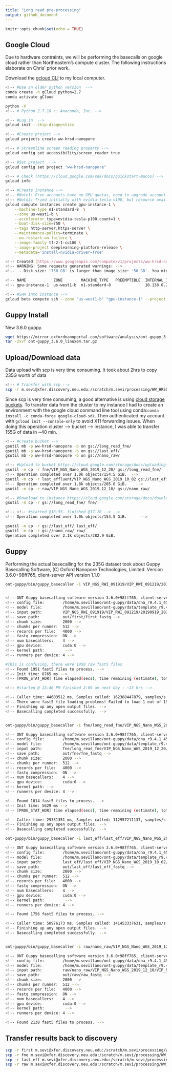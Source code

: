 ```yaml
---
title: "Long read pre-processing"
output: github_document
---
```


```r
knitr::opts_chunk$set(echo = TRUE)
```


## Google Cloud

Due to hardware contraints, we will be performing the basecalls on google cloud rather than Northeastern's compute cluster. The following instructions elaborate on Chris' prior work. 

Download the [gcloud CLI](https://cloud.google.com/sdk/docs#install_the_latest_cloud_tools_version_cloudsdk_current_version){target="_blank"} to my local computer. 


```bash
<!-- #Use an older python version  -->
conda create -n gCloud python=2.7
conda activate gCloud 

python -V
<!-- # Python 2.7.18 :: Anaconda, Inc. -->

<!-- #Log in  -->
gcloud init --skip-diagnostics

<!-- #Create project -->
gcloud projects create ww-hrsd-nanopore

<!-- # Streamline screen reading property -->
gcloud config set accessibility/screen_reader true

<!-- #Set project  -->
gcloud config set project "ww-hrsd-nanopore"

<!-- # Check (https://cloud.google.com/sdk/docs/quickstart-macos) -->
gcloud info

<!-- #Create instance -->
<!-- #Note1: Free accounts have no GPU quotas, need to upgrade account and edit quotas -->
<!-- #Note2: Tried initially with nvidia-tesla-v100, but resource availability is an issue -->
gcloud compute instances create gpu-instance-1 \
    --machine-type n1-standard-8  \
    --zone us-west1-b \
    --accelerator type=nvidia-tesla-p100,count=1 \
    --boot-disk-size=750 \
    --tags http-server,https-server \
    --maintenance-policy=terminate \
    --no-restart-on-failure \
    --image-family tf-2-1-cu100 \
    --image-project deeplearning-platform-release \
    --metadata='install-nvidia-driver=True'

<!-- Created [https://www.googleapis.com/compute/v1/projects/ww-hrsd-nanopore/zones/us-west1-b/instances/gpu-instance-1]. -->
<!-- WARNING: Some requests generated warnings: -->
<!--  - Disk size: '750 GB' is larger than image size: '50 GB'. You might need to resize the root repartition manually if the operating system does not support automatic resizing. See https://cloud.google.com/compute/docs/disks/add-persistent-disk#resize_pd for details. -->

<!-- NAME            ZONE        MACHINE_TYPE   PREEMPTIBLE  INTERNAL_IP  EXTERNAL_IP   STATUS -->
<!-- gpu-instance-1  us-west1-b  n1-standard-8               10.138.0.2   34.82.199.81  RUNNING -->

<!-- #SHH into instance -->
gcloud beta compute ssh --zone "us-west1-b" "gpu-instance-1" --project "ww-hrsd-nanopore"
```


## Guppy Install

New 3.6.0 guppy.
```bash
wget https://mirror.oxfordnanoportal.com/software/analysis/ont-guppy_3.6.0_linux64.tar.gz
tar -zxvf ont-guppy_3.6.0_linux64.tar.gz
```

## Upload/Download data

Data upload with scp is very time consuming. It took about 2hrs to copy 235G worth of data
```bash
<!-- # Transfer with scp -->
scp -r m.sevi@xfer.discovery.neu.edu:/scratch/m.sevi/processing/WW_HRSD/data/long/first/VIP_NGS_RWI_091919/. .
```

Since scp is very time consuming, a good alternative is using [cloud storage buckets](https://cloud.google.com/compute/docs/instances/transfer-files#transfergcloud){target="_blank"}.
To transfer data from the cluster to my instance I had to create an environment with the google cloud command line tool using conda:`conda install -c conda-forge google-cloud-sdk`. Then authenticated my account with `gcloud init --console-only` to avoid X11 forwarding issues. When doing this operation cluster --> bucket --> instance, I was able to transfer 155G of data in ~40 min.
```bash
<!-- #Create bucket -->
gsutil mb -p ww-hrsd-nanopore -b on gs://long_read_fne/
gsutil mb -p ww-hrsd-nanopore -b on gs://last_eff/
gsutil mb -p ww-hrsd-nanopore -b on gs://nano_raw/

<!-- #Upload to bucket https://cloud.google.com/storage/docs/uploading-objects#gsutil -->
gsutil -m cp -r fne/VIP_NGS_Nano_WGS_2019_12_20/ gs://long_read_fne/
<!-- Operation completed over 1.0k objects/154.5 GiB.  -->
gsutil -m cp -r last_effluent/VIP_NGS_Nano_WGS_2019_10_02 gs://last_eff/
<!-- Operation completed over 1.8k objects/205.6 GiB.    -->
gsutil -m cp -r raw/VIP_NGS_Nano_WGS_2019_12_10/ gs://nano_raw/

<!-- #Download to instance https://cloud.google.com/storage/docs/downloading-objects-->
gsutil -m cp -r gs://long_read_fne/ fne/

<!-- <!-- #started @16:55- finished @17:20 --> -->
<!-- Operation completed over 1.0k objects/154.5 GiB.      -->

gsutil -m cp -r gs://last_eff/ last_eff/
gsutil -m cp -r gs://nano_raw/ raw/
Operation completed over 2.1k objects/282.9 GiB.   


```

## Guppy 
Performing the actual basecalling for the 235G dataset took about
Guppy Basecalling Software, (C) Oxford Nanopore Technologies, Limited. Version 3.6.0+98ff765, client-server API version 1.1.0
```bash
ont-guppy/bin/guppy_basecaller -i VIP_NGS_RWI_091919/VIP_RWI_091219/20190919_2025_MN30472_FAK72972_16a9214a/fast5/  -s out/first/first_fastq -c dna_r9.4.1_450bps_hac.cfg -x "cuda:0" --progress_stats_frequency 60 --compress_fastq --cpu_threads_per_caller=2


<!-- ONT Guppy basecalling software version 3.6.0+98ff765, client-server API version 1.1.0 -->
<!-- config file:        /home/m.sevillano/ont-guppy/data/dna_r9.4.1_450bps_hac.cfg -->
<!-- model file:         /home/m.sevillano/ont-guppy/data/template_r9.4.1_450bps_hac.jsn -->
<!-- input path:         VIP_NGS_RWI_091919/VIP_RWI_091219/20190919_2025_MN30472_FAK72972_16a9214a/fast5/ -->
<!-- save path:          out/first/first_fastq -->
<!-- chunk size:         2000 -->
<!-- chunks per runner:  512 -->
<!-- records per file:   4000 -->
<!-- fastq compression:  ON -->
<!-- num basecallers:    4 -->
<!-- gpu device:         cuda:0 -->
<!-- kernel path:         -->
<!-- runners per device: 4 -->

#This is confusing, there were 1950 raw fast5 files 
<!-- Found 1951 fast5 files to process. --> 
<!-- Init time: 8765 ms -->
<!-- [PROG_STAT_HDR] time elapsed(secs), time remaining (estimate), total reads processed, total reads (estimate), interval(secs), interval reads processed, interval bases processed -->

<!-- #started @ 13:46 PM finished 2:09 am next day : ~13 hrs -->

<!-- Caller time: 44603512 ms, Samples called: 162388447879, samples/s: 3.64071e+06 -->
<!-- There were fast5 file loading problems! Failed to load 1 out of 1951 fast5 files. Check log file for details. -->
<!-- Finishing up any open output files. -->
<!-- Basecalling completed successfully. -->


ont-guppy/bin/guppy_basecaller -i fne/long_read_fne/VIP_NGS_Nano_WGS_2019_12_20/VIP_NGS_FNE-1_112219/20191220_1836_MN30472_FAL12930_98e02ded/fast5/ -s out/fne/fne_fastq -c dna_r9.4.1_450bps_hac.cfg -x "cuda:0" --progress_stats_frequency 60 --compress_fastq --cpu_threads_per_caller=2

<!-- ONT Guppy basecalling software version 3.6.0+98ff765, client-server API version 1.1.0 -->
<!-- config file:        /home/m.sevillano/ont-guppy/data/dna_r9.4.1_450bps_hac.cfg -->
<!-- model file:         /home/m.sevillano/ont-guppy/data/template_r9.4.1_450bps_hac.jsn -->
<!-- input path:         fne/long_read_fne/VIP_NGS_Nano_WGS_2019_12_20/VIP_NGS_FNE-1_112219/20191220_1836_MN30472_FAL12930_98e02ded/fast5/ -->
<!-- save path:          out/fne/fne_fastq -->
<!-- chunk size:         2000 -->
<!-- chunks per runner:  512 -->
<!-- records per file:   4000 -->
<!-- fastq compression:  ON -->
<!-- num basecallers:    4 -->
<!-- gpu device:         cuda:0 -->
<!-- kernel path: -->
<!-- runners per device: 4 -->

<!-- Found 1014 fast5 files to process. -->
<!-- Init time: 5629 ms -->
<!-- [PROG_STAT_HDR] time elapsed(secs), time remaining (estimate), total reads processed, total reads (estimate), interval(secs), interval reads processed, interval bases processed -->

<!-- Caller time: 29351351 ms, Samples called: 112957211137, samples/s: 3.84845e+06 -->
<!-- Finishing up any open output files. -->
<!-- Basecalling completed successfully. -->

ont-guppy/bin/guppy_basecaller -i last_eff/last_eff/VIP_NGS_Nano_WGS_2019_10_02/VIP_FNE-091219/20191002_1916_MN30472_FAK82866_5c6c9be6/fast5/ -s out/last_eff/last_eff_fastq -c dna_r9.4.1_450bps_hac.cfg -x "cuda:0" --progress_stats_frequency 60 --compress_fastq --cpu_threads_per_caller=2

<!-- ONT Guppy basecalling software version 3.6.0+98ff765, client-server API version 1.1.0 -->
<!-- config file:        /home/m.sevillano/ont-guppy/data/dna_r9.4.1_450bps_hac.cfg -->
<!-- model file:         /home/m.sevillano/ont-guppy/data/template_r9.4.1_450bps_hac.jsn -->
<!-- input path:         last_eff/last_eff/VIP_NGS_Nano_WGS_2019_10_02/VIP_FNE-091219/20191002_1916_MN30472_FAK82866_5c6c9be6/fast5/ -->
<!-- save path:          out/last_eff/last_eff_fastq -->
<!-- chunk size:         2000 -->
<!-- chunks per runner:  512 -->
<!-- records per file:   4000 -->
<!-- fastq compression:  ON -->
<!-- num basecallers:    4 -->
<!-- gpu device:         cuda:0 -->
<!-- kernel path:         -->
<!-- runners per device: 4 -->

<!-- Found 1756 fast5 files to process. -->

<!-- Caller time: 50976173 ms, Samples called: 141453337631, samples/s: 2.77489e+06 -->
<!-- Finishing up any open output files. -->
<!-- Basecalling completed successfully. -->


ont-guppy/bin/guppy_basecaller -i raw/nano_raw/VIP_NGS_Nano_WGS_2019_12_10/VIP_NGS_RW-1_112019/20191210_2033_MN30472_FAK80197_fe25b131/fast5/ -s out/raw/raw_fastq -c dna_r9.4.1_450bps_hac.cfg -x "cuda:0" --progress_stats_frequency 60 --compress_fastq --cpu_threads_per_caller=2

<!-- ONT Guppy basecalling software version 3.6.0+98ff765, client-server API version 1.1.0 -->
<!-- config file:        /home/m.sevillano/ont-guppy/data/dna_r9.4.1_450bps_hac.cfg -->
<!-- model file:         /home/m.sevillano/ont-guppy/data/template_r9.4.1_450bps_hac.jsn -->
<!-- input path:         raw/nano_raw/VIP_NGS_Nano_WGS_2019_12_10/VIP_NGS_RW-1_112019/20191210_2033_MN30472_FAK80197_fe25b131/fast5/ -->
<!-- save path:          out/raw/raw_fastq -->
<!-- chunk size:         2000 -->
<!-- chunks per runner:  512 -->
<!-- records per file:   4000 -->
<!-- fastq compression:  ON -->
<!-- num basecallers:    4 -->
<!-- gpu device:         cuda:0 -->
<!-- kernel path:         -->
<!-- runners per device: 4 -->

<!-- Found 2138 fast5 files to process. -->


```

## Transfer results back to discovery
```bash
scp -r first m.sevi@xfer.discovery.neu.edu:/scratch/m.sevi/processing/WW_HRSD/data/long/basecalled_fq/
scp -r fne m.sevi@xfer.discovery.neu.edu:/scratch/m.sevi/processing/WW_HRSD/data/long/basecalled_fq/
scp -r last_eff m.sevi@xfer.discovery.neu.edu:/scratch/m.sevi/processing/WW_HRSD/data/long/basecalled_fq/
scp -r raw m.sevi@xfer.discovery.neu.edu:/scratch/m.sevi/processing/WW_HRSD/data/long/basecalled_fq/
```



